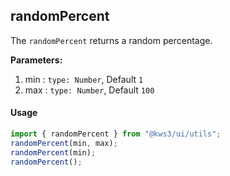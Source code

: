 
<Version />

<Meta of={RandomPercentStories} />

## randomPercent

The `randomPercent` returns a random percentage.

**Parameters:**

1. min : `type: Number`, Default `1`
2. max : `type: Number`, Default `100`

#### Usage

```js
import { randomPercent } from "@kws3/ui/utils";
randomPercent(min, max);
randomPercent(min);
randomPercent();
```

<Story of={RandomPercentStories.RandomPercent} />
